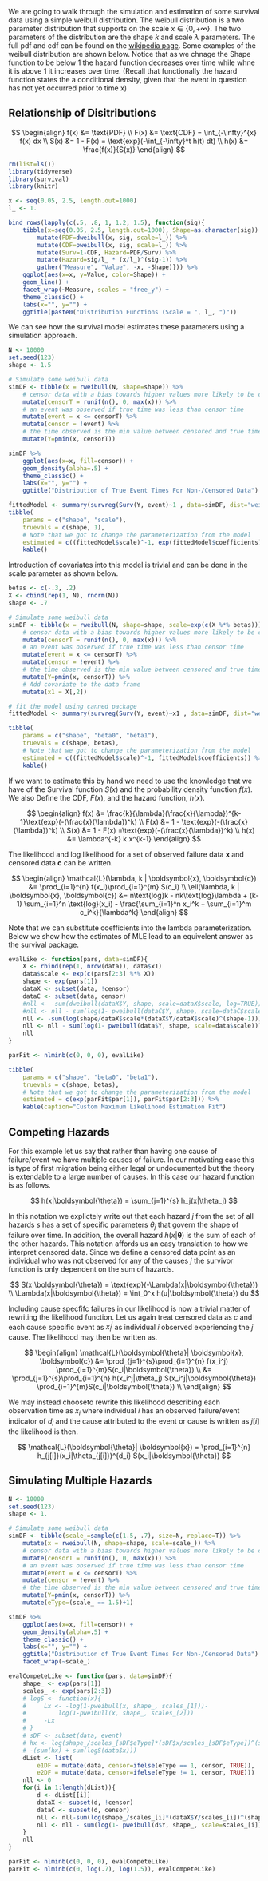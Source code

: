 We are going to walk through the simulation and estimation of some survival data using a simple weibull distribution. The weibull distribution is a two parameter distribution that supports on the scale $x \in \{ 0, + \infty \}$. The two parameters of the distribution are the shape $k$ and scale $\lambda$ parameters. The full pdf and cdf can be found on the [wikipedia page](https://en.wikipedia.org/wiki/Weibull_distribution). Some examples of the weibull distribution are shown below. Notice that as we chnage the Shape function to be below 1 the hazard function decreases over time while whne it is above 1 it increases over time. (Recall that functionally the hazard function states the a conditional density, given that the event in question has not yet occurred prior to time x)

## Relationship of Disitributions

$$
\begin{align}
f(x) &= \text{PDF} \\
F(x) &= \text{CDF} = \int_{-\infty}^{x} f(x) dx \\
S(x) &= 1 - F(x)  = \text{exp}(-\int_{-\infty}^t h(t) dt) \\
h(x) &= \frac{f(x)}{S(x)}
\end{align}
$$


```r
rm(list=ls())
library(tidyverse)
library(survival)
library(knitr)

x <- seq(0.05, 2.5, length.out=1000)
l_ <- 1.

bind_rows(lapply(c(.5, .8, 1, 1.2, 1.5), function(sig){
    tibble(x=seq(0.05, 2.5, length.out=1000), Shape=as.character(sig)) %>%
        mutate(PDF=dweibull(x, sig, scale=l_)) %>%
        mutate(CDF=pweibull(x, sig, scale=l_)) %>%
        mutate(Surv=1-CDF, Hazard=PDF/Surv) %>%
        mutate(Hazard=sig/l_ * (x/l_)^(sig-1)) %>%
        gather("Measure", "Value", -x, -Shape)})) %>%
    ggplot(aes(x=x, y=Value, color=Shape)) +
    geom_line() +
    facet_wrap(~Measure, scales = "free_y") +
    theme_classic() +
    labs(x="", y="") +
    ggtitle(paste0("Distribution Functions (Scale = ", l_, ")"))

```

We can see how the survival model estimates these parameters using a simulation approach.

```r
N <- 10000
set.seed(123)
shape <- 1.5

# Simulate some weibull data
simDF <- tibble(x = rweibull(N, shape=shape)) %>%
    # censor data with a bias towards higher values more likely to be censored
    mutate(censorT = runif(n(), 0, max(x))) %>%
    # an event was observed if true time was less than censor time
    mutate(event = x <= censorT) %>%
    mutate(censor = !event) %>%
    # the time observed is the min value between censored and true time
    mutate(Y=pmin(x, censorT))

simDF %>%
    ggplot(aes(x=x, fill=censor)) +
    geom_density(alpha=.5) +
    theme_classic() +
    labs(x="", y="") +
    ggtitle("Distribution of True Event Times For Non-/Censored Data")

fittedModel <- summary(survreg(Surv(Y, event)~1 , data=simDF, dist="weibull"))
tibble(
    params = c("shape", "scale"),
    truevals = c(shape, 1),
    # Note that we got to change the parameterization from the model
    estimated = c((fittedModel$scale)^-1, exp(fittedModel$coefficients))) %>%
    kable()
```

Introduction of covariates into this model is trivial and can be done in the scale parameter as shown below.

```r
betas <- c(-.3, .2)
X <- cbind(rep(1, N), rnorm(N))
shape <- .7

# Simulate some weibull data
simDF <- tibble(x = rweibull(N, shape=shape, scale=exp(c(X %*% betas)))) %>%
    # censor data with a bias towards higher values more likely to be censored
    mutate(censorT = runif(n(), 0, max(x))) %>%
    # an event was observed if true time was less than censor time
    mutate(event = x <= censorT) %>%
    mutate(censor = !event) %>%
    # the time observed is the min value between censored and true time
    mutate(Y=pmin(x, censorT)) %>%
    # Add covariate to the data frame
    mutate(x1 = X[,2])

# fit the model using canned package
fittedModel <- summary(survreg(Surv(Y, event)~x1 , data=simDF, dist="weibull"))

tibble(
    params = c("shape", "beta0", "beta1"),
    truevals = c(shape, betas),
    # Note that we got to change the parameterization from the model
    estimated = c((fittedModel$scale)^-1, fittedModel$coefficients)) %>%
    kable()
```

If we want to estimate this by hand we need to use the knowledge that we have of the Survival function $S(x)$ and the probability density function $f(x)$. We also Define the CDF, $F(x)$, and the hazard function, $h(x)$.

$$
\begin{align}
f(x) &= \frac{k}{\lambda}(\frac{x}{\lambda})^{k-1}\text{exp}(-(\frac{x}{\lambda})^k) \\
F(x) &= 1 - \text{exp}(-(\frac{x}{\lambda})^k) \\
S(x) &= 1 - F(x) =\text{exp}(-(\frac{x}{\lambda})^k) \\
h(x) &= \lambda^{-k} k x^{k-1}
\end{align}
$$

The likelihood and log likelihood for a set of observed failure data $\boldsymbol{x}$ and censored data $\boldsymbol{c}$ can be written.

$$
\begin{align}
\mathcal{L}(\lambda, k | \boldsymbol{x}, \boldsymbol{c}) &= 
    \prod_{i=1}^{n} f(x_i)\prod_{i=1}^{m} S(c_i) \\
\ell(\lambda, k | \boldsymbol{x}, \boldsymbol{c}) &=
    n\text{log}k - nk\text{log}\lambda + (k-1) \sum_{i=1}^n
    \text{log}(x_i) - \frac{\sum_{i=1}^n x_i^k + \sum_{i=1}^m c_i^k}{\lambda^k}
\end{align}
$$

Note that we can substitute coefficients into the lambda parameterization. Below we show how the estimates of MLE lead to an equivelent answer as the survival package.  

```r
evalLike <- function(pars, data=simDF){
    X <- rbind(rep(1, nrow(data)), data$x1)
    data$scale <- exp(c(pars[2:3] %*% X))
    shape <- exp(pars[1])
    dataX <- subset(data, !censor)
    dataC <- subset(data, censor)
    #nll <- -sum(dweibull(dataX$Y, shape, scale=dataX$scale, log=TRUE))
    #nll <- nll - sum(log(1- pweibull(dataC$Y, shape, scale=dataC$scale)))
    nll <- -sum(log(shape/dataX$scale*(dataX$Y/dataX$scale)^(shape-1)))
    nll <- nll - sum(log(1- pweibull(data$Y, shape, scale=data$scale)))
    nll
}

parFit <- nlminb(c(0, 0, 0), evalLike)

tibble(
    params = c("shape", "beta0", "beta1"),
    truevals = c(shape, betas),
    # Note that we got to change the parameterization from the model
    estimated = c(exp(parFit$par[1]), parFit$par[2:3])) %>%
    kable(caption="Custom Maximum Likelihood Estimation Fit")
```

## Competing Hazards

For this example let us say that rather than having one cause of failure/event we have multiple causes of failure. In our motivating case this is type of first migration being either legal or undocumented but the theory is extendable to a large number of causes. In this case our hazard function is as follows.

$$
h(x|\boldsymbol{\theta}) = \sum_{j=1}^{s} h_j(x|\theta_j)
$$

In this notation we explictely write out that each hazard $j$ from the set of all hazards $s$ has a set of specific parameters $\theta_j$ that govern the shape of failure over time. In addition, the overall hazard $h(x|\boldsymbol{\theta})$ is the sum of each of the other hazards. This notation affords us an easy translation to how we interpret censored data. Since we define a censored data point as an individual who was not observed for any of the causes $j$ the survivor function is only dependent on the sum of hazards.

$$
S(x|\boldsymbol{\theta}) = \text{exp}(-\Lambda(x|\boldsymbol{\theta})) \\
\Lambda(x|\boldsymbol{\theta}) = \int_0^x h(u|\boldsymbol{\theta}) du
$$

Including cause specfifc failures in our likelihood is now a trivial matter of rewriting the likelihood function. Let us again treat censored data as $c$ and each cause specific event as $x_i^j$ as individual $i$ observed experiencing the $j$ cause. The likelihood may then be written as.

$$
\begin{align}
\mathcal{L}(\boldsymbol{\theta}| \boldsymbol{x}, \boldsymbol{c}) &= 
    \prod_{j=1}^{s}\prod_{i=1}^{n} f(x_i^j)
    \prod_{i=1}^{m}S(c_i|\boldsymbol{\theta}) \\
&= \prod_{j=1}^{s}\prod_{i=1}^{n} h(x_i^j|\theta_j) S(x_i^j|\boldsymbol{\theta})
    \prod_{i=1}^{m}S(c_i|\boldsymbol{\theta}) \\
\end{align}
$$

We may instead chooseto rewrite this likelihood describing each observation time as $x_i$ where individual $i$ has an observed failure/event indicator of $d_i$ and the cause attributed to the event or cause is written as $j[i]$ the likelihood is then.

$$
\mathcal{L}(\boldsymbol{\theta}| \boldsymbol{x}) =
   \prod_{i=1}^{n} h_{j[i]}(x_i|\theta_{j[i]})^{d_i}
   S(x_i|\boldsymbol{\theta})
$$

## Simulating Multiple Hazards  

```r
N <- 10000
set.seed(123)
shape <- 1.

# Simulate some weibull data
simDF <- tibble(scale_=sample(c(1.5, .7), size=N, replace=T)) %>%
    mutate(x = rweibull(N, shape=shape, scale=scale_)) %>%
    # censor data with a bias towards higher values more likely to be censored
    mutate(censorT = runif(n(), 0, max(x))) %>%
    # an event was observed if true time was less than censor time
    mutate(event = x <= censorT) %>%
    mutate(censor = !event) %>%
    # the time observed is the min value between censored and true time
    mutate(Y=pmin(x, censorT)) %>%
    mutate(eType=(scale_ == 1.5)+1)

simDF %>%
    ggplot(aes(x=x, fill=censor)) +
    geom_density(alpha=.5) +
    theme_classic() +
    labs(x="", y="") +
    ggtitle("Distribution of True Event Times For Non-/Censored Data") +
    facet_wrap(~scale_)

evalCompeteLike <- function(pars, data=simDF){
    shape_ <- exp(pars[1])
    scales_ <- exp(pars[2:3])
    # logS <- function(x){
    #     Lx <- -log(1-pweibull(x, shape_, scales_[1]))-
    #         log(1-pweibull(x, shape_, scales_[2]))
    #     -Lx
    # }
    # sDF <- subset(data, event)
    # hx <- log(shape_/scales_[sDF$eType]*(sDF$x/scales_[sDF$eType])^(shape_-1))
    # -(sum(hx) + sum(logS(data$x)))
    dList <- list(
        e1DF = mutate(data, censor=ifelse(eType == 1, censor, TRUE)),
        e2DF = mutate(data, censor=ifelse(eType != 1, censor, TRUE)))
    nll <- 0
    for(i in 1:length(dList)){
        d <- dList[[i]]
        dataX <- subset(d, !censor)
        dataC <- subset(d, censor)
        nll <- nll-sum(log(shape_/scales_[i]*(dataX$Y/scales_[i])^(shape_-1)))
        nll <- nll - sum(log(1- pweibull(d$Y, shape_, scale=scales_[i])))
    }
    nll
}

parFit <- nlminb(c(0, 0, 0), evalCompeteLike)
parFit <- nlminb(c(0, log(.7), log(1.5)), evalCompeteLike)
```